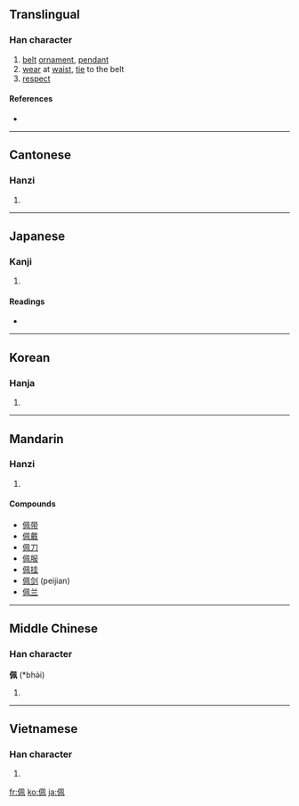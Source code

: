 ==Translingual==

===Han character===
{{Han char|rn=9|rad=人|as=06|sn=8|four=2721<sub>0</sub>|canj=人竹弓月 (OHNB)}}

# [[belt]] [[ornament]], [[pendant]]
# [[wear]] at [[waist]], [[tie]] to the belt
# [[respect]]

====References====
* {{Han ref|kx=0100.040|dkj=00543|dj=0211.170|hdz=10150.070|uh=4F69|ud=20329|bh=A8D8|bd=43224}}

----

==Cantonese==

===Hanzi===
{{yue-hanzi|jyut=|y=pui3}}

# {{defn|Cantonese}}

----

==Japanese==

===Kanji===
{{ja-kanji|grade=|rs=人06}}

# {{defn|Japanese}}

====Readings====
* {{ja-readings|on=[[はい]] (hai)|kun=[[おびだま]] (obidama), [[おびる]] (obiru)}}

----

==Korean==

===Hanja===
{{ko-hanja|hangeul=패|rv=pae|mr=p'ae}}

# {{defn|Korean}}

----

==Mandarin==

===Hanzi===
{{cmn-hanzi|pin=[[pèi]] ([[pei4]])|wg=p'ei<sup>4</sup>}}

# {{defn|Mandarin}}

====Compounds====
* [[佩带]]
* [[佩戴]]
* [[佩刀]]
* [[佩服]]
* [[佩挂]]
* [[佩剑]] (peijian)
* [[佩兰]]

----

==Middle Chinese==

===Han character===
'''佩''' (*bhə̀i)<!--Note: asterisk indicates that this character appears more than four times in the Tang Dynasty corpus of literature-->

# {{defn|Middle Chinese}}

----

==Vietnamese==

===Han character===
{{vi-hantu|[[bội]]}}

# {{defn|Vietnamese}}

[[fr:佩]]
[[ko:佩]]
[[ja:佩]]